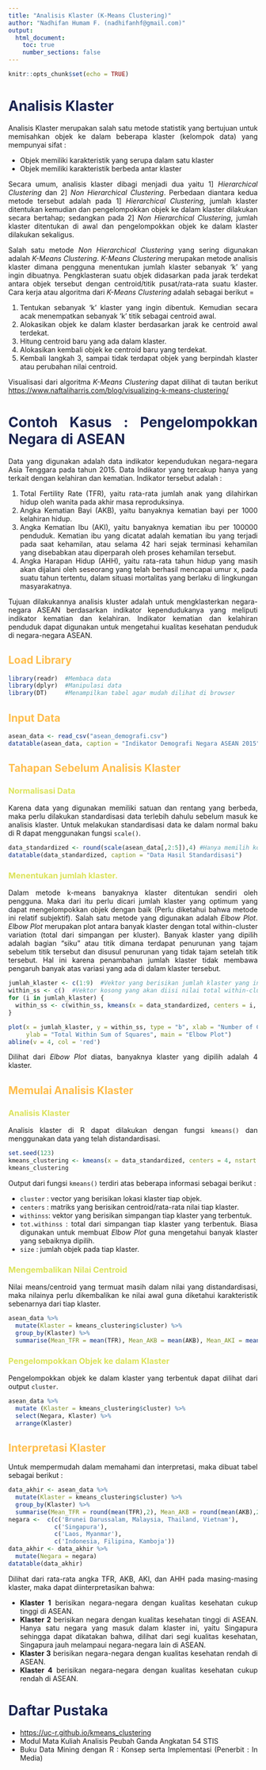 ---
title: "Analisis Klaster (K-Means Clustering)"
author: "Nadhifan Humam F. (nadhifanhf@gmail.com)"
output:
  html_document:
    toc: true
    number_sections: false
---

```{r setup, include=FALSE}
knitr::opts_chunk$set(echo = TRUE)
```
<style type = 'text/css'>
h1 {color:#1a2451;}
h2 {color:#ffbd4a;}
h3 {color:#DCE35B;}
</style>

<style>
body {
text-align: justify
} </style>

# Analisis Klaster

Analisis Klaster merupakan salah satu metode statistik yang bertujuan untuk memisahkan objek ke dalam beberapa klaster (kelompok data) yang mempunyai sifat :

* Objek memiliki karakteristik yang serupa dalam satu klaster
* Objek memiliki karakteristik berbeda antar klaster

Secara umum, analisis klaster dibagi menjadi dua yaitu 1] _Hierarchical Clustering_ dan 2] _Non Hierarchical Clustering_. Perbedaan diantara kedua metode tersebut adalah pada 1] _Hierarchical Clustering_, jumlah klaster ditentukan kemudian dan pengelompokkan objek ke dalam klaster dilakukan secara bertahap; sedangkan pada 2] _Non Hierarchical Clustering_, jumlah klaster ditentukan di awal dan pengelompokkan objek ke dalam klaster dilakukan sekaligus.

Salah satu metode _Non Hierarchical Clustering_ yang sering digunakan adalah _K-Means Clustering_. _K-Means Clustering_ merupakan metode analisis klaster dimana pengguna menentukan jumlah klaster sebanyak 'k' yang ingin dibuatnya. Pengklasteran suatu objek didasarkan pada jarak terdekat antara objek tersebut dengan  centroid/titik pusat/rata-rata suatu klaster. Cara kerja atau algoritma dari _K-Means Clustering_ adalah sebagai berikut =

1. Tentukan sebanyak 'k' klaster yang ingin dibentuk. Kemudian secara acak menempatkan sebanyak 'k' titik sebagai centroid awal. 
2. Alokasikan objek ke dalam klaster berdasarkan jarak ke centroid awal terdekat. 
3. Hitung centroid baru yang ada dalam klaster.
4. Alokasikan kembali objek ke centroid baru yang terdekat.
5. Kembali langkah 3, sampai tidak terdapat objek yang berpindah klaster atau perubahan nilai centroid.

Visualisasi dari algoritma _K-Means Clustering_ dapat dilihat di tautan berikut <https://www.naftaliharris.com/blog/visualizing-k-means-clustering/>

# Contoh Kasus : Pengelompokkan Negara di ASEAN 

Data yang digunakan adalah data indikator kependudukan negara-negara Asia Tenggara pada tahun 2015. Data  Indikator yang tercakup hanya yang terkait dengan kelahiran dan kematian. Indikator tersebut adalah :

1. Total Fertility Rate (TFR), yaitu rata-rata jumlah anak yang dilahirkan hidup oleh wanita pada akhir masa reproduksinya.
2. Angka Kematian Bayi (AKB), yaitu banyaknya kematian bayi per 1000 kelahiran hidup.
3. Angka Kematian Ibu (AKI), yaitu banyaknya kematian ibu per 100000 penduduk. Kematian ibu yang dicatat adalah kematian ibu yang terjadi pada saat kehamilan, atau selama 42 hari sejak terminasi kehamilan yang disebabkan atau diperparah oleh proses kehamilan tersebut.  
4. Angka Harapan Hidup (AHH), yaitu rata-rata tahun hidup yang masih akan dijalani oleh seseorang yang telah berhasil mencapai umur x, pada suatu tahun tertentu, dalam situasi mortalitas yang berlaku di lingkungan masyarakatnya.

Tujuan dilakukannya analisis kluster adalah untuk mengklasterkan negara-negara ASEAN berdasarkan indikator kependudukanya yang meliputi indikator kematian dan kelahiran. Indikator kematian dan kelahiran penduduk dapat digunakan untuk mengetahui kualitas kesehatan penduduk di negara-negara ASEAN. 

## Load Library 
```{r Import libraries, message=FALSE, warning=FALSE}
library(readr)  #Membaca data
library(dplyr)  #Manipulasi data
library(DT)     #Menampilkan tabel agar mudah dilihat di browser
```

## Input Data
```{r Import Data, message=FALSE, warning=FALSE}
asean_data <- read_csv("asean_demografi.csv")
datatable(asean_data, caption = "Indikator Demografi Negara ASEAN 2015")
```

## Tahapan Sebelum Analisis Klaster

### Normalisasi Data
Karena data yang digunakan memiliki satuan dan rentang yang berbeda, maka perlu dilakukan standardisasi data terlebih dahulu sebelum masuk ke analisis klaster. Untuk melakukan standardisasi data ke dalam normal baku di R dapat menggunakan fungsi `scale()`.
```{r}
data_standardized <- round(scale(asean_data[,2:5]),4) #Hanya memilih kolom/variabel yang berisikan indikator kelahiran dan kematian
datatable(data_standardized, caption = "Data Hasil Standardisasi")
```

### Menentukan jumlah klaster. 
Dalam metode k-means banyaknya klaster ditentukan sendiri oleh pengguna. Maka dari itu perlu dicari jumlah klaster yang optimum yang dapat mengelompokkan objek dengan baik (Perlu diketahui bahwa metode ini relatif subjektif). Salah satu metode yang digunakan adalah _Elbow Plot_. _Elbow Plot_ merupakan plot antara banyak klaster dengan total within-cluster variation (total dari simpangan per kluster). Banyak klaster yang dipilih adalah bagian "siku" atau titik dimana terdapat penurunan yang tajam sebelum titik tersebut dan disusul penurunan yang tidak tajam setelah titik tersebut. Hal ini karena penambahan jumlah klaster tidak membawa pengaruh banyak atas variasi yang ada di dalam klaster tersebut.

```{r}
jumlah_klaster <- c(1:9)  #Vektor yang berisikan jumlah klaster yang ingin dilihat nilai dari total within-cluster sum of squares
within_ss <- c()  #Vektor kosong yang akan diisi nilai total within-cluster sum of squares
for (i in jumlah_klaster) {
  within_ss <- c(within_ss, kmeans(x = data_standardized, centers = i, nstart = 25)$tot.withinss)
}

plot(x = jumlah_klaster, y = within_ss, type = "b", xlab = "Number of Cluster",
     ylab = "Total Within Sum of Squares", main = "Elbow Plot")
abline(v = 4, col = 'red')
```

Dilihat dari _Elbow Plot_ diatas, banyaknya klaster yang dipilih adalah 4 klaster. 

## Memulai Analisis Klaster

### Analisis Klaster
Analisis klaster di R dapat dilakukan dengan fungsi `kmeans()` dan menggunakan data yang telah distandardisasi.
```{r}
set.seed(123)
kmeans_clustering <- kmeans(x = data_standardized, centers = 4, nstart = 25)  #parameter nstart digunakan untuk memberitahu fungsi berapa kali inisiasi centroid awal (secara acak) yang akan dibentuk.
kmeans_clustering
```

Output dari fungsi `kmeans()` terdiri atas beberapa informasi sebagai berikut :

* `cluster` : vector yang berisikan lokasi klaster tiap objek.
* `centers` : matriks yang berisikan centroid/rata-rata nilai tiap klaster.
* `withinss`: vektor yang berisikan simpangan tiap klaster yang terbentuk. 
* `tot.withinss` : total dari simpangan tiap klaster yang terbentuk. Biasa digunakan untuk membuat _Elbow Plot_ guna mengetahui banyak klaster yang sebaiknya dipilih.
* `size` : jumlah objek pada tiap klaster.

### Mengembalikan Nilai Centroid
Nilai means/centroid yang termuat masih dalam nilai yang distandardisasi, maka nilainya perlu dikembalikan ke nilai awal guna diketahui karakteristik sebenarnya dari tiap klaster.

```{r}
asean_data %>%
  mutate(Klaster = kmeans_clustering$cluster) %>%
  group_by(Klaster) %>%
  summarise(Mean_TFR = mean(TFR), Mean_AKB = mean(AKB), Mean_AKI = mean(AKI), Mean_AHH = mean(AHH))
```

### Pengelompokkan Objek ke dalam Klaster 

Pengelompokkan objek ke dalam klaster yang terbentuk dapat dilihat dari output `cluster`.
```{r}
asean_data %>%
  mutate (Klaster = kmeans_clustering$cluster) %>%
  select(Negara, Klaster) %>%
  arrange(Klaster)
```

## Interpretasi Klaster
Untuk mempermudah dalam memahami dan interpretasi, maka dibuat tabel sebagai berikut :

```{r, echo=FALSE}
data_akhir <- asean_data %>%
  mutate(Klaster = kmeans_clustering$cluster) %>%
  group_by(Klaster) %>%
  summarise(Mean_TFR = round(mean(TFR),2), Mean_AKB = round(mean(AKB),2), Mean_AKI = round(mean(AKI),2), Mean_AHH = round(mean(AHH),2))
negara <-  c(c('Brunei Darussalam, Malaysia, Thailand, Vietnam'),
             c('Singapura'),
             c('Laos, Myanmar'),
             c('Indonesia, Filipina, Kamboja'))
data_akhir <- data_akhir %>%
  mutate(Negara = negara)
datatable(data_akhir)
```

Dilihat dari rata-rata angka TFR, AKB, AKI, dan AHH pada masing-masing klaster, maka dapat diinterpretasikan bahwa:

* **Klaster 1** berisikan negara-negara dengan kualitas kesehatan cukup tinggi di ASEAN.
* **Klaster 2** berisikan negara dengan kualitas kesehatan tinggi di ASEAN. Hanya satu negara yang masuk dalam klaster ini, yaitu Singapura sehingga dapat dikatakan bahwa, dilihat dari segi kualitas kesehatan, Singapura jauh melampaui negara-negara lain di ASEAN.
* **Klaster 3** berisikan negara-negara dengan kualitas kesehatan rendah di ASEAN.
* **Klaster 4** berisikan negara-negara dengan kualitas kesehatan cukup rendah di ASEAN.

# Daftar Pustaka
* <https://uc-r.github.io/kmeans_clustering>
* Modul Mata Kuliah Analisis Peubah Ganda Angkatan 54 STIS
* Buku Data Mining dengan R : Konsep serta Implementasi (Penerbit : In Media)